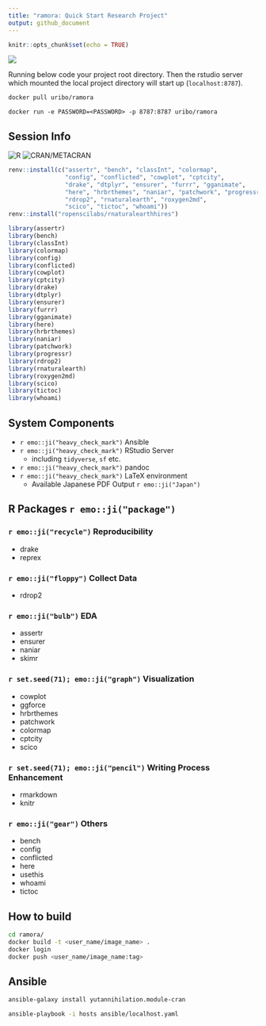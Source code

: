 ```yaml
---
title: "ramora: Quick Start Research Project"
output: github_document
---
```


```r
knitr::opts_chunk$set(echo = TRUE)
```

![](inst/header_logo.png)

Running below code your project root directory. Then the rstudio server which mounted the local project directory will start up (`localhost:8787`).

```bash
docker pull uribo/ramora
```

`docker run -e PASSWORD=<PASSWORD> -p 8787:8787 uribo/ramora`

## Session Info

![R](https://img.shields.io/badge/R-4.0.2-brightgreen) ![CRAN/METACRAN](https://img.shields.io/cran/v/renv)

```r
renv::install(c("assertr", "bench", "classInt", "colormap", 
                "config", "conflicted", "cowplot", "cptcity", 
                "drake", "dtplyr", "ensurer", "furrr", "gganimate",
                "here", "hrbrthemes", "naniar", "patchwork", "progressr",
                "rdrop2", "rnaturalearth", "roxygen2md",
                "scico", "tictoc", "whoami"))
renv::install("ropenscilabs/rnaturalearthhires")
```

```r
library(assertr)
library(bench)
library(classInt)
library(colormap)
library(config)
library(conflicted)
library(cowplot)
library(cptcity)
library(drake)
library(dtplyr)
library(ensurer)
library(furrr)
library(gganimate)
library(here)
library(hrbrthemes)
library(naniar)
library(patchwork)
library(progressr)
library(rdrop2)
library(rnaturalearth)
library(roxygen2md)
library(scico)
library(tictoc)
library(whoami)
```


## System Components

- `r emo::ji("heavy_check_mark")` Ansible
- `r emo::ji("heavy_check_mark")` RStudio Server
    - including `tidyverse`, `sf` etc.
- `r emo::ji("heavy_check_mark")` pandoc
- `r emo::ji("heavy_check_mark")` LaTeX environment
    - Available Japanese PDF Output `r emo::ji("Japan")`

## R Packages `r emo::ji("package")`

### `r emo::ji("recycle")` Reproducibility

- drake
- reprex

### `r emo::ji("floppy")` Collect Data

- rdrop2

### `r emo::ji("bulb")` EDA

- assertr
- ensurer
- naniar
- skimr

### `r set.seed(71); emo::ji("graph")` Visualization

- cowplot
- ggforce
- hrbrthemes
- patchwork
- colormap
- cptcity
- scico

### `r set.seed(71); emo::ji("pencil")` Writing Process Enhancement

- rmarkdown
- knitr

### `r emo::ji("gear")` Others

- bench
- config
- conflicted
- here
- usethis
- whoami
- tictoc

## How to build

```bash
cd ramora/
docker build -t <user_name/image_name> .
docker login
docker push <user_name/image_name:tag>
```

## Ansible

```bash
ansible-galaxy install yutannihilation.module-cran

ansible-playbook -i hosts ansible/localhost.yaml
```
